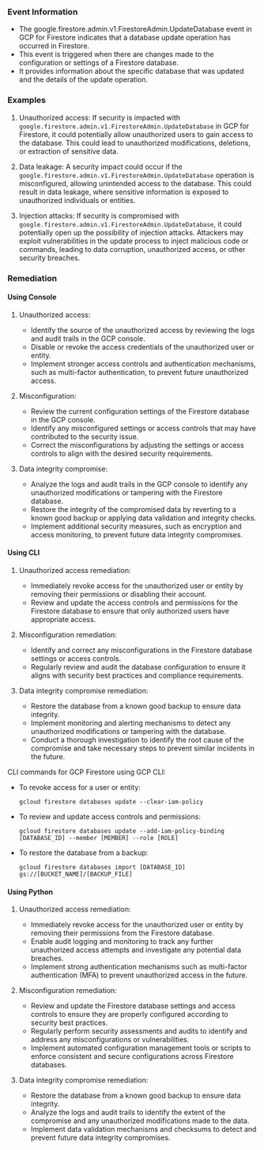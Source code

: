 
### Event Information

- The google.firestore.admin.v1.FirestoreAdmin.UpdateDatabase event in GCP for Firestore indicates that a database update operation has occurred in Firestore.
- This event is triggered when there are changes made to the configuration or settings of a Firestore database.
- It provides information about the specific database that was updated and the details of the update operation.


### Examples

1. Unauthorized access: If security is impacted with `google.firestore.admin.v1.FirestoreAdmin.UpdateDatabase` in GCP for Firestore, it could potentially allow unauthorized users to gain access to the database. This could lead to unauthorized modifications, deletions, or extraction of sensitive data.

2. Data leakage: A security impact could occur if the `google.firestore.admin.v1.FirestoreAdmin.UpdateDatabase` operation is misconfigured, allowing unintended access to the database. This could result in data leakage, where sensitive information is exposed to unauthorized individuals or entities.

3. Injection attacks: If security is compromised with `google.firestore.admin.v1.FirestoreAdmin.UpdateDatabase`, it could potentially open up the possibility of injection attacks. Attackers may exploit vulnerabilities in the update process to inject malicious code or commands, leading to data corruption, unauthorized access, or other security breaches.

### Remediation

#### Using Console

1. Unauthorized access:
   - Identify the source of the unauthorized access by reviewing the logs and audit trails in the GCP console.
   - Disable or revoke the access credentials of the unauthorized user or entity.
   - Implement stronger access controls and authentication mechanisms, such as multi-factor authentication, to prevent future unauthorized access.

2. Misconfiguration:
   - Review the current configuration settings of the Firestore database in the GCP console.
   - Identify any misconfigured settings or access controls that may have contributed to the security issue.
   - Correct the misconfigurations by adjusting the settings or access controls to align with the desired security requirements.

3. Data integrity compromise:
   - Analyze the logs and audit trails in the GCP console to identify any unauthorized modifications or tampering with the Firestore database.
   - Restore the integrity of the compromised data by reverting to a known good backup or applying data validation and integrity checks.
   - Implement additional security measures, such as encryption and access monitoring, to prevent future data integrity compromises.

#### Using CLI

1. Unauthorized access remediation:
   - Immediately revoke access for the unauthorized user or entity by removing their permissions or disabling their account.
   - Review and update the access controls and permissions for the Firestore database to ensure that only authorized users have appropriate access.

2. Misconfiguration remediation:
   - Identify and correct any misconfigurations in the Firestore database settings or access controls.
   - Regularly review and audit the database configuration to ensure it aligns with security best practices and compliance requirements.

3. Data integrity compromise remediation:
   - Restore the database from a known good backup to ensure data integrity.
   - Implement monitoring and alerting mechanisms to detect any unauthorized modifications or tampering with the database.
   - Conduct a thorough investigation to identify the root cause of the compromise and take necessary steps to prevent similar incidents in the future.

CLI commands for GCP Firestore using GCP CLI:
- To revoke access for a user or entity:
  ```
  gcloud firestore databases update --clear-iam-policy
  ```

- To review and update access controls and permissions:
  ```
  gcloud firestore databases update --add-iam-policy-binding [DATABASE_ID] --member [MEMBER] --role [ROLE]
  ```

- To restore the database from a backup:
  ```
  gcloud firestore databases import [DATABASE_ID] gs://[BUCKET_NAME]/[BACKUP_FILE]
  ```

#### Using Python

1. Unauthorized access remediation:
   - Immediately revoke access for the unauthorized user or entity by removing their permissions from the Firestore database.
   - Enable audit logging and monitoring to track any further unauthorized access attempts and investigate any potential data breaches.
   - Implement strong authentication mechanisms such as multi-factor authentication (MFA) to prevent unauthorized access in the future.

2. Misconfiguration remediation:
   - Review and update the Firestore database settings and access controls to ensure they are properly configured according to security best practices.
   - Regularly perform security assessments and audits to identify and address any misconfigurations or vulnerabilities.
   - Implement automated configuration management tools or scripts to enforce consistent and secure configurations across Firestore databases.

3. Data integrity compromise remediation:
   - Restore the database from a known good backup to ensure data integrity.
   - Analyze the logs and audit trails to identify the extent of the compromise and any unauthorized modifications made to the data.
   - Implement data validation mechanisms and checksums to detect and prevent future data integrity compromises.

